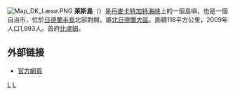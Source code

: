 {{unreferenced|time=2009-12-19T00:25:22+00:00}}
[[File:Map_DK_Læsø.PNG|right]]
'''萊斯島'''（{{lang-da|Læsø}}）是[[丹麥|丹麥]][[卡特加特海峡|卡特加特海峡]]上的一個島嶼，也是一個自治市，位於[[日德蘭半島|日德蘭半島]]北部對開，屬[[北日德蘭大區|北日德蘭大區]]。面積118平方公里，2009年人口1,993人。首府[[比盧姆|比盧姆]]。

==外部链接==
* [http://www.laesoe.dk/ 官方網頁] {{Wayback|url=http://www.laesoe.dk/ |date=20090314121703 }}

{{丹麥自治市}}
{{Authority control}}
[[Category:丹麥島嶼|L]]
[[Category:丹麥市鎮|L]]